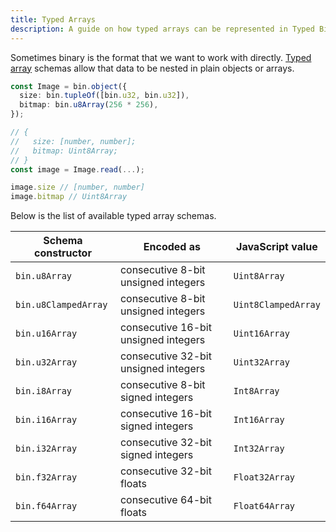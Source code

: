 ```yaml
---
title: Typed Arrays
description: A guide on how typed arrays can be represented in Typed Binary
---
```


Sometimes binary is the format that we want to work with directly. [Typed array](https://developer.mozilla.org/en-US/docs/Web/JavaScript/Guide/Typed_arrays) schemas
allow that data to be nested in plain objects or arrays.

```ts
const Image = bin.object({
  size: bin.tupleOf([bin.u32, bin.u32]),
  bitmap: bin.u8Array(256 * 256),
});

// {
//   size: [number, number];
//   bitmap: Uint8Array;
// }
const image = Image.read(...);

image.size // [number, number]
image.bitmap // Uint8Array
```

Below is the list of available typed array schemas.

Schema constructor | Encoded as | JavaScript value
---|---|---
`bin.u8Array` | consecutive 8-bit unsigned integers | `Uint8Array`
`bin.u8ClampedArray` | consecutive 8-bit unsigned integers | `Uint8ClampedArray`
`bin.u16Array` | consecutive 16-bit unsigned integers | `Uint16Array`
`bin.u32Array` | consecutive 32-bit unsigned integers | `Uint32Array`
`bin.i8Array` | consecutive 8-bit signed integers | `Int8Array`
`bin.i16Array` | consecutive 16-bit signed integers | `Int16Array`
`bin.i32Array` | consecutive 32-bit signed integers | `Int32Array`
`bin.f32Array` | consecutive 32-bit floats | `Float32Array`
`bin.f64Array` | consecutive 64-bit floats | `Float64Array`
